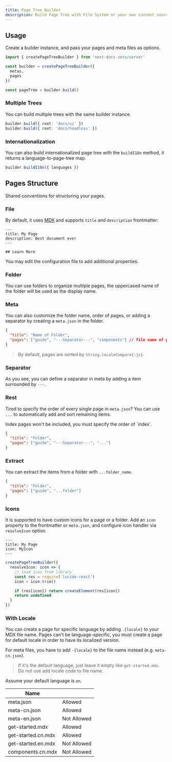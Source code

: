 ```yaml
---
title: Page Tree Builder
description: Build Page Tree with File System or your own content source
---
```


## Usage

Create a builder instance, and pass your pages and meta files as options.

```ts
import { createPageTreeBuilder } from 'next-docs-zeta/server'

const builder = createPageTreeBuilder({
  metas,
  pages
})

const pageTree = builder.build()
```

### Multiple Trees

You can build multiple trees with the same builder instance.

```ts
builder.build({ root: 'docs/ui' })
builder.build({ root: 'docs/headless' })
```

### Internationalization

You can also build internationalized page tree with the `buildI18n` method, it
returns a language-to-page-tree map.

```ts
builder.buildI18n({ languages })
```

## Pages Structure

Shared conventions for structuring your pages.

### File

By default, it uses [MDX](https://mdxjs.com) and supports `title` and
`description` frontmatter:

```mdx
---
title: My Page
description: Best document ever
---

## Learn More
```

You may edit the configuration file to add additional properties.

### Folder

You can use folders to organize multiple pages, the uppercased name of the
folder will be used as the display name.

### Meta

You can also customize the folder name, order of pages, or adding a separator by
creating a `meta.json` in the folder.

```json
{
  "title": "Name of Folder",
  "pages": ["guide", "---Separator---", "components"] // file name of pages
}
```

> By default, pages are sorted by `String.localeCompare{:js}`.

### Separator

As you see, you can define a separator in meta by adding a item surrounded by
`---`.

### Rest

Tired to specify the order of every single page in `meta.json`? You can use
`...` to automatically add and sort remaining items.

<Callout title="Note" className="mb-4">
  Index pages won't be included, you must specify the order of `index`.
</Callout>

```json
{
  "title": "Folder",
  "pages": ["guide", "---Separator---", "..."]
}
```

### Extract

You can extract the items from a folder with `...folder_name`.

```json
{
  "title": "Folder",
  "pages": ["guide", "...folder"]
}
```

### Icons

It is supported to have custom icons for a page or a folder. Add an `icon`
property to the frontmatter or `meta.json`, and configure icon handler via
`resolveIcon` option.

```mdx
---
title: My Page
icon: MyIcon
---
```

```ts
createPageTreeBuilder({
  resolveIcon: icon => {
    // load icon from library
    const res = require('lucide-react')
    icon = icon.trim()

    if (res[icon]) return createElement(res[icon])
    return undefined
  }
})
```

### With Locale

You can create a page for specific language by adding `.{locale}` to your MDX
file name. Pages can't be language-specific, you must create a page for default
locale in order to have its localized version.

For meta files, you have to add `-{locale}` to the file name instead (e.g.
`meta-cn.json`).

> If it's the default language, just leave it empty like `get-started.mdx`. Do
> not use add locale code to file name.

Assume your default language is `en`.

| Name               |             |
| ------------------ | ----------- |
| meta.json          | Allowed     |
| meta-cn.json       | Allowed     |
| meta-en.json       | Not Allowed |
| get-started.mdx    | Allowed     |
| get-started.cn.mdx | Allowed     |
| get-started.en.mdx | Not Allowed |
| components.cn.mdx  | Not Allowed |
